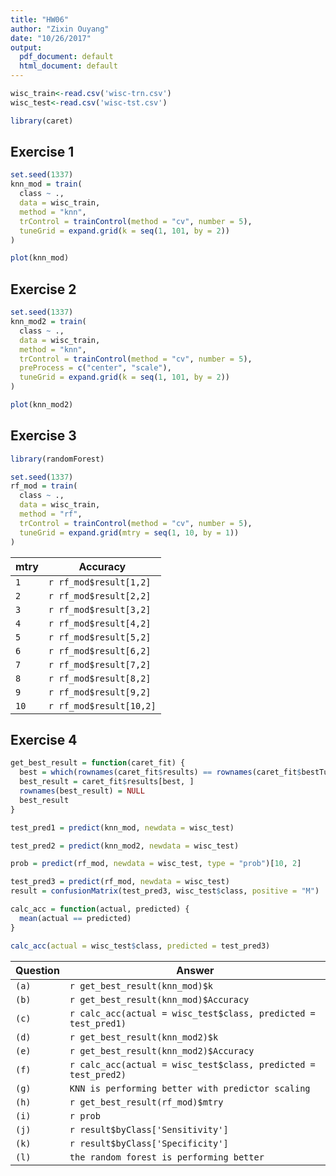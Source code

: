 ```yaml
---
title: "HW06"
author: "Zixin Ouyang"
date: "10/26/2017"
output:
  pdf_document: default
  html_document: default
---
```


```r
wisc_train<-read.csv('wisc-trn.csv')
wisc_test<-read.csv('wisc-tst.csv')
```

```r
library(caret)
```

## Exercise 1
```r
set.seed(1337)
knn_mod = train(
  class ~ .,
  data = wisc_train,
  method = "knn",
  trControl = trainControl(method = "cv", number = 5),
  tuneGrid = expand.grid(k = seq(1, 101, by = 2))
)
```

```r
plot(knn_mod)
```

## Exercise 2
```r
set.seed(1337)
knn_mod2 = train(
  class ~ .,
  data = wisc_train,
  method = "knn",
  trControl = trainControl(method = "cv", number = 5),
  preProcess = c("center", "scale"),
  tuneGrid = expand.grid(k = seq(1, 101, by = 2))
)
```

```r
plot(knn_mod2)
```

## Exercise 3
```r
library(randomForest)
```

```r
set.seed(1337)
rf_mod = train(
  class ~ .,
  data = wisc_train,
  method = "rf",
  trControl = trainControl(method = "cv", number = 5),
  tuneGrid = expand.grid(mtry = seq(1, 10, by = 1))
)
```

| mtry  |       Accuracy          | 
|-------|-------------------------|
| `1`   | `r rf_mod$result[1,2]`  | 
| `2`   | `r rf_mod$result[2,2]`  |
| `3`   | `r rf_mod$result[3,2]`  |
| `4`   | `r rf_mod$result[4,2]`  |
| `5`   | `r rf_mod$result[5,2]`  |
| `6`   | `r rf_mod$result[6,2]`  |
| `7`   | `r rf_mod$result[7,2]`  |
| `8`   | `r rf_mod$result[8,2]`  |
| `9`   | `r rf_mod$result[9,2]`  |
| `10`  | `r rf_mod$result[10,2]` |

## Exercise 4
```r
get_best_result = function(caret_fit) {
  best = which(rownames(caret_fit$results) == rownames(caret_fit$bestTune))
  best_result = caret_fit$results[best, ]
  rownames(best_result) = NULL
  best_result
}
```

```r
test_pred1 = predict(knn_mod, newdata = wisc_test)
```

```r
test_pred2 = predict(knn_mod2, newdata = wisc_test)
```

```r
prob = predict(rf_mod, newdata = wisc_test, type = "prob")[10, 2]
```

```r
test_pred3 = predict(rf_mod, newdata = wisc_test)
result = confusionMatrix(test_pred3, wisc_test$class, positive = "M")
```

```r
calc_acc = function(actual, predicted) {
  mean(actual == predicted)
}
```

```r
calc_acc(actual = wisc_test$class, predicted = test_pred3)
```

| Question |                            Answer                             | 
|----------|-------------------------------------------------------------- |
|  `(a)`   | `r get_best_result(knn_mod)$k`                                |
|  `(b)`   | `r get_best_result(knn_mod)$Accuracy`                         |
|  `(c)`   | `r calc_acc(actual = wisc_test$class, predicted = test_pred1)`|
|  `(d)`   | `r get_best_result(knn_mod2)$k`                               |
|  `(e)`   | `r get_best_result(knn_mod2)$Accuracy`                        |
|  `(f)`   | `r calc_acc(actual = wisc_test$class, predicted = test_pred2)`|
|  `(g)`   | `KNN is performing better with predictor scaling `            |
|  `(h)`   | `r get_best_result(rf_mod)$mtry`                              |
|  `(i)`   | `r prob`                                                      |        
|  `(j)`   | `r result$byClass['Sensitivity']`                             |
|  `(k)`   | `r result$byClass['Specificity'] `                            |
|  `(l)`   | `the random forest is performing better`                      |